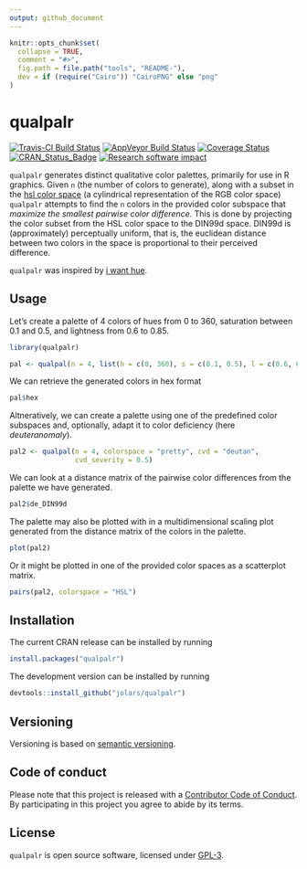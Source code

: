 ---
output: github_document
---

<!-- README.md is generated from README.Rmd. Please edit that file -->

```{r, echo = FALSE, include=FALSE}
knitr::opts_chunk$set(
  collapse = TRUE,
  comment = "#>",
  fig.path = file.path("tools", "README-"),
  dev = if (require("Cairo")) "CairoPNG" else "png"
)
```

# qualpalr

[![Travis-CI Build Status](https://travis-ci.org/jolars/qualpalr.svg?branch=master)](https://travis-ci.org/jolars/qualpalr)
[![AppVeyor Build Status](https://ci.appveyor.com/api/projects/status/github/jolars/qualpalr?branch=master&svg=true)](https://ci.appveyor.com/project/jolars/qualpalr)
[![Coverage Status](https://codecov.io/github/jolars/qualpalr/coverage.svg?branch=master)](https://codecov.io/github/jolars/qualpalr?branch=master)
[![CRAN_Status_Badge](http://www.r-pkg.org/badges/version/qualpalr)](https://cran.r-project.org/package=qualpalr)
[![Research software impact](http://depsy.org/api/package/cran/qualpalr/badge.svg)](http://depsy.org/package/r/qualpalr)

`qualpalr` generates distinct qualitative color palettes, primarily for use in
R graphics. Given `n` (the number of colors to generate), along with a subset in
the [hsl color space](https://en.wikipedia.org/wiki/HSL_and_HSV) (a cylindrical
representation of the RGB color space) `qualpalr` attempts to find the `n`
colors in the provided color subspace that *maximize the smallest pairwise color
difference*. This is done by projecting the color subset from the HSL color
space to the DIN99d space. DIN99d is (approximately) perceptually uniform, that
is, the euclidean distance between two colors in the space is proportional to
their perceived difference.

`qualpalr` was inspired by
[i want hue](http://tools.medialab.sciences-po.fr/iwanthue/).

## Usage

Let's create a palette of 4 colors of hues from 0 to 360, saturation between
0.1 and 0.5, and lightness from 0.6 to 0.85.

```{r pal1}
library(qualpalr)

pal <- qualpal(n = 4, list(h = c(0, 360), s = c(0.1, 0.5), l = c(0.6, 0.85)))
```

We can retrieve the generated colors in hex format

```{r hex}
pal$hex
```

Altneratively, we can create a palette using one of the predefined color
subspaces and, optionally, adapt it to color deficiency (here *deuteranomaly*).

```{r pal2}
pal2 <- qualpal(n = 4, colorspace = "pretty", cvd = "deutan",
                cvd_severity = 0.5)
```

We can look at a distance matrix of the pairwise color differences from the 
palette we have generated.

```{r dedin99d}
pal2$de_DIN99d
```

The palette may also be plotted with in a multidimensional scaling plot
generated from the distance matrix of the colors in the palette.

```{r plot, fig.width=5, fig.height=5}
plot(pal2)
```

Or it might be plotted in one of the provided color spaces as a
scatterplot matrix.

```{r pairs, fig.width=5, fig.height=5}
pairs(pal2, colorspace = "HSL")
```

## Installation

The current CRAN release can be installed by running

```{r install_cran, eval = FALSE}
install.packages("qualpalr")
```

The development version can be installed by running

```{r install_github, eval = FALSE}
devtools::install_github("jolars/qualpalr")
```

## Versioning

Versioning is based on [semantic versioning](http://semver.org/). 

## Code of conduct

Please note that this project is released with a
[Contributor Code of Conduct](CONDUCT.md). By participating in this project you
agree to abide by its terms.

## License

`qualpalr` is open source software, licensed under [GPL-3](LICENSE).

